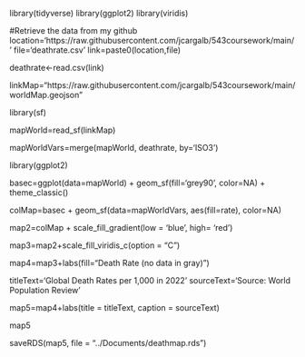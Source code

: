library(tidyverse)
library(ggplot2)
library(viridis)

#Retrieve the data from my github
location='https://raw.githubusercontent.com/jcargalb/543coursework/main/'
file='deathrate.csv'
link=paste0(location,file)

deathrate<-read.csv(link)

linkMap="https://raw.githubusercontent.com/jcargalb/543coursework/main/worldMap.geojson" 

library(sf)
                           
mapWorld=read_sf(linkMap)

mapWorldVars=merge(mapWorld, deathrate, by='ISO3')

library(ggplot2)

basec=ggplot(data=mapWorld) + geom_sf(fill='grey90',
                                     color=NA) + theme_classic()
                                     
colMap=basec + geom_sf(data=mapWorldVars,
                       aes(fill=rate),
                       color=NA)
                       
map2=colMap + scale_fill_gradient(low = 'blue',
                             high= 'red')

map3=map2+scale_fill_viridis_c(option = "C")

map4=map3+labs(fill="Death Rate \n(no data in gray)")

titleText='Global Death Rates per 1,000 in 2022'
sourceText='Source: World Population Review'

map5=map4+labs(title = titleText, caption = sourceText)

map5

saveRDS(map5, file = "../Documents/deathmap.rds")
